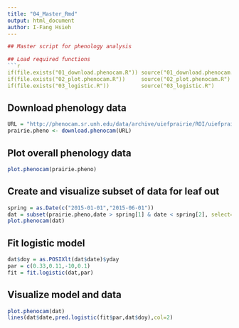 ```yaml
---
title: "04_Master_Rmd"
output: html_document
author: I-Fang Hsieh
---
```

```r
## Master script for phenology analysis

## Load required functions
```r
if(file.exists("01_download.phenocam.R")) source("01_download.phenocam.R")
if(file.exists("02_plot.phenocam.R"))     source("02_plot.phenocam.R")
if(file.exists("03_logistic.R"))          source("03_logistic.R")
```
## Download phenology data
```r
URL = "http://phenocam.sr.unh.edu/data/archive/uiefprairie/ROI/uiefprairie_GR_0001_1day_v4.csv"
prairie.pheno <- download.phenocam(URL)
```
## Plot overall phenology data
```r
plot.phenocam(prairie.pheno)
```
## Create and visualize subset of data for leaf out
```r
spring = as.Date(c("2015-01-01","2015-06-01"))
dat = subset(prairie.pheno,date > spring[1] & date < spring[2], select=c(date,gcc_mean,gcc_std))
plot.phenocam(dat)
```
## Fit logistic model
```r
dat$doy = as.POSIXlt(dat$date)$yday
par = c(0.33,0.11,-10,0.1)
fit = fit.logistic(dat,par)
```
## Visualize model and data
```r
plot.phenocam(dat)
lines(dat$date,pred.logistic(fit$par,dat$doy),col=2)
```

